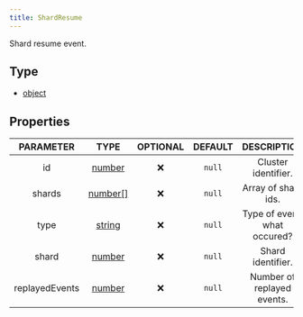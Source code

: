 ```yaml
---
title: ShardResume
---
```


Shard resume event.

## Type
- [object](https://developer.mozilla.org/en-US/docs/Web/JavaScript/Reference/Global_Objects/Object)

## Properties

| PARAMETER | TYPE | OPTIONAL | DEFAULT | DESCRIPTION |
| :-------: | :--: | :------: | :-----: | :---------: |
| id | [number](https://developer.mozilla.org/en-US/docs/Web/JavaScript/Reference/Global_Objects/Number) |  ❌   | `null`  | Cluster identifier. |
| shards | [number[]](https://developer.mozilla.org/en-US/docs/Web/JavaScript/Reference/Global_Objects/Number) |  ❌   | `null`  | Array of shard ids. |
| type | [string](https://developer.mozilla.org/en-US/docs/Web/JavaScript/Reference/Global_Objects/String) |  ❌   | `null`  | Type of event, what occured? |
| shard | [number](https://developer.mozilla.org/en-US/docs/Web/JavaScript/Reference/Global_Objects/Number) |  ❌   | `null`  | Shard identifier. |
| replayedEvents | [number](https://developer.mozilla.org/en-US/docs/Web/JavaScript/Reference/Global_Objects/Number) |  ❌   | `null`  | Number of replayed events. |